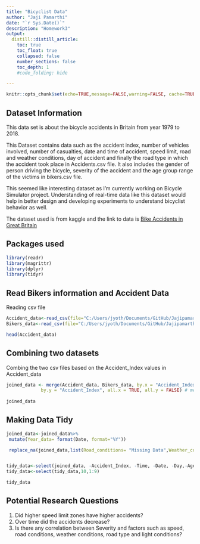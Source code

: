 ```yaml
---
title: "Bicyclist Data"
author: "Jaji Pamarthi"
date: "`r Sys.Date()`"
description: "Homework3"
output:
  distill::distill_article:
    toc: true
    toc_float: true
    collapsed: false
    number_sections: false
    toc_depth: 1
    #code_folding: hide

---
```


```r
knitr::opts_chunk$set(echo=TRUE,message=FALSE,warning=FALSE, cache=TRUE)
```


## Dataset Information

This data set is about the bicycle accidents in Britain from year 1979 to 2018.

This Dataset contains data such as the accident index, number of vehicles involved, number of casualties, date and time of accident, speed limit, road and weather conditions, day of accident and finally the road type in which the accident took place in Accidents.csv file. It also includes the gender of person driving the bicycle, severity of the accident and the age group range of the victims in bikers.csv file.

This seemed like interesting dataset as I'm currently working on Bicycle Simulator project. Understanding of real-time data like this dataset would help in better design and developing experiments to understand bicyclist behavior as well.

The dataset used is from kaggle and the link to data is [Bike Accidents in Great Britain](https://www.kaggle.com/datasets/johnharshith/bicycle-accidents-in-great-britain-1979-to-2018?select=Accidents.csv)


## Packages used

```r
library(readr)
library(magrittr)
library(dplyr)
library(tidyr)

```

## Read Bikers information and Accident Data  

Reading csv file
```r
Accident_data<-read_csv(file="C:/Users/jyoth/Documents/GitHub/Jajipamarthi/Data/Accidents.csv")
Bikers_data<-read_csv(file="C:/Users/jyoth/Documents/GitHub/Jajipamarthi/Data/Bikers.csv")

head(Accident_data)
```

## Combining two datasets

Combing the two csv files based on the Accident_Index values in Accident_data
```r
joined_data <- merge(Accident_data, Bikers_data, by.x = "Accident_Index", 
             by.y = "Accident_Index", all.x = TRUE, all.y = FALSE) # merging two csv files
 
joined_data


```
## Making Data Tidy
```r
joined_data<-joined_data%>%
 mutate(Year_data= format(Date, format="%Y"))

 replace_na(joined_data,list(Road_conditions= "Missing Data",Weather_conditions="Missing Data"))


tidy_data<-select(joined_data, -Accident_Index, -Time, -Date, -Day,-Age_Grp)
tidy_data<-select(tidy_data,10,1:9)

tidy_data
```

## Potential Research Questions

1. Did higher speed limit zones have higher accidents?
2. Over time did the accidents decrease?
3. Is there any correlation between Severity
and factors such as speed, road conditions, weather conditions, road type and light conditions?


